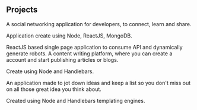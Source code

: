 ## Projects

<ProjectCard title="DevConnector" link="https://github.com/ashishcodes4/MERN" bg="linear-gradient(to right, #D4145A 0%, #FBB03B 100%)">
A social networking application for developers, to connect, learn and share.

Application create using Node, ReactJS, MongoDB.
</ProjectCard>

<ProjectCard title="RoboDex" link="https://github.com/ashishcodes4/Robodex" bg="linear-gradient(to left, #662D8C 0%, #ED1E79 100%)">
ReactJS based single page application to consume API and dynamically generate robots.
</ProjectCard>

<ProjectCard title="StoryBook" link="https://github.com/ashishcodes4/storybook" bg="linear-gradient(to right, #009245 0%, #FCEE21 100%)">
A content writing platform, where you can create a account and start publishing articles or blogs.

Create using Node and Handlebars.
</ProjectCard>


<ProjectCard title="IdeaJot" link="https://github.com/ashishcodes4/IdeaJot" bg="linear-gradient(to right, #D585FF 0%, #00FFEE 100%)">
An application made to jot down ideas and keep a list so you don't miss out on all those great idea you think about.

Created using Node and Handlebars templating engines.
</ProjectCard>